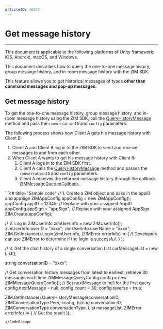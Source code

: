 ```yaml
---
articleID: 16371
---
```



# Get message history  

- - -

<Note title="Note">

This document is applicable to the following platforms of Unity framework: iOS, Android, macOS, and Windows.
</Note>

This document describes how to query the one-to-one message history, group message history, and in-room message history with the ZIM SDK.

<Note title="Note">

This feature allows you to get historical messages of types **other than command messages and pop-up messages**.
</Note>


## Get message history
 
To get the one-to-one message history, group message history, and in-room message history using the ZIM SDK, call the [QueryHistoryMessage](@QueryHistoryMessage) method and pass the `conversationID` and `config` parameters.

The following process shows how Client A gets his message history with Client B:

1. Client A and Client B log in to the ZIM SDK to send and receive messages to and from each other.
2. When Client A wants to get his message history with Client B:
    1. Client A logs in to the ZIM SDK first.
    2. Client A calls the [QueryHistoryMessage](@QueryHistoryMessage) method and passes the `conversationID` and `config` parameters.
    3. Client A receives the returned message history through the callback [ZIMMessageQueriedCallback](@ZIMMessageQueriedCallback).


<CodeGroup>
```c# titile="Sample code"
// 1. Create a ZIM object and pass in the appID and appSign
ZIMAppConfig appConfig = new ZIMAppConfig();
appConfig.appID = 12345;  // Replace with your assigned AppID
appConfig.appSign = "appSign";   // Replace with your assigned AppSign
ZIM.Create(appConfig);


// 2. Log in
ZIMUserInfo zimUserInfo = new ZIMUserInfo();
zimUserInfo.userID = "xxxx";
zimUserInfo.userName = "xxxx";
ZIM.GetInstance().Login(zimUserInfo, (ZIMError errorInfo) =>
{
    // Developers can use ZIMError to determine if the login is successful.
}
);


// 3. Get the chat history of a single conversation
List<ZIMMessage> curMessageList = new List<ZIMMessage>();

string conversationID = "xxxx";

// Get conversation history messages from latest to earliest, retrieve 30 messages each time
ZIMMessageQueryConfig config = new ZIMMessageQueryConfig();
// Set nextMessage to null for the first query
config.nextMessage = null;
config.count = 30;
config.reverse = true;

ZIM.GetInstance().QueryHistoryMessage(conversationID, ZIMConversationType.Peer, config, (string conversationID, ZIMConversationType conversationType,
List<ZIMMessage> messageList, ZIMError errorInfo) =>
{
    // Get the result
});
```
</CodeGroup>
